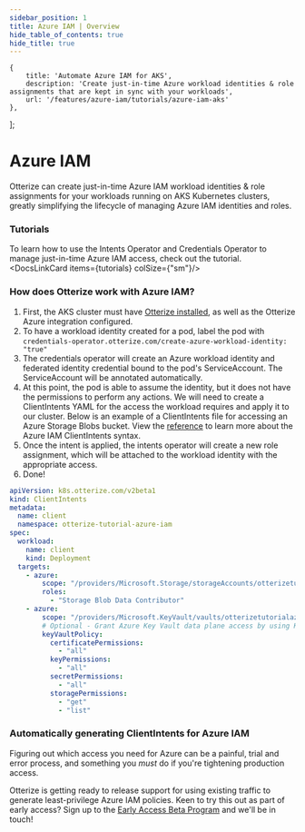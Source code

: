 ```yaml
---
sidebar_position: 1
title: Azure IAM | Overview
hide_table_of_contents: true
hide_title: true
---
```



    {
        title: 'Automate Azure IAM for AKS',
        description: 'Create just-in-time Azure workload identities & role assignments that are kept in sync with your workloads',
        url: '/features/azure-iam/tutorials/azure-iam-aks'
    },
];


# Azure IAM

Otterize can create just-in-time Azure IAM workload identities & role assignments for your workloads running on AKS Kubernetes clusters, greatly simplifying the lifecycle of managing Azure IAM identities and roles.

### Tutorials

To learn how to use the Intents Operator and Credentials Operator to manage just-in-time Azure IAM access, check out the tutorial.
<DocsLinkCard items={tutorials} colSize={"sm"}/>


### How does Otterize work with Azure IAM?

1. First, the AKS cluster must have [Otterize installed](/overview/installation), as well as the Otterize Azure integration configured.
2. To have a workload identity created for a pod, label the pod with `credentials-operator.otterize.com/create-azure-workload-identity: "true"`
3. The credentials operator will create an Azure workload identity and federated identity credential bound to the pod's ServiceAccount. The ServiceAccount will be annotated automatically.
4. At this point, the pod is able to assume the identity, but it does not have the permissions to perform any actions.
We will need to create a ClientIntents YAML for the access the workload requires and apply it to our cluster.
Below is an example of a ClientIntents file for accessing an Azure Storage Blobs bucket.
View the [reference](/features/azure-iam/reference) to learn more about the Azure IAM ClientIntents syntax.
5. Once the intent is applied, the intents operator will create a new role assignment, which will be attached to the workload identity with the appropriate access.
6. Done!

```yaml
apiVersion: k8s.otterize.com/v2beta1
kind: ClientIntents
metadata:
  name: client
  namespace: otterize-tutorial-azure-iam
spec:
  workload:
    name: client
    kind: Deployment
  targets:
    - azure:
        scope: "/providers/Microsoft.Storage/storageAccounts/otterizetutorialazureiam/blobServices/default/containers/test"
        roles:
          - "Storage Blob Data Contributor"
    - azure:
        scope: "/providers/Microsoft.KeyVault/vaults/otterizetutorialazureiamkeyvault"
        # Optional - Grant Azure Key Vault data plane access by using Key Vault access policy
        keyVaultPolicy:
          certificatePermissions:
            - "all"
          keyPermissions:
            - "all"
          secretPermissions:
            - "all"
          storagePermissions:
            - "get"
            - "list"
```

### Automatically generating ClientIntents for Azure IAM

Figuring out which access you need for Azure can be a painful, trial and error process, and something you _must_ do if you're tightening production access.

Otterize is getting ready to release support for using existing traffic to generate least-privilege Azure IAM policies. Keen to try this out as part of early access? Sign up to the [Early Access Beta Program](https://otterize.com/EarlyAccessBetaProgram) and we'll be in touch!

